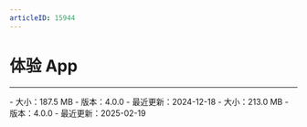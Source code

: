 ```yaml
---
articleID: 15944
---
```

# 体验 App

- - -


<CardGroup cols={2}>
<Card title="Android" href="https://artifact-demo.zego.im/GoEnjoy/GoEnjoy.apk" >
- 大小：187.5 MB
- 版本：4.0.0
- 最近更新：2024-12-18

<QRCode content="https://doc-zh.zego.im/live-audio-room-ios-objective-c/download-demo"/>
</Card>
<Card title="iOS"  href="https://apps.apple.com/cn/app/goenjoy/id1554247729">
- 大小：213.0 MB
- 版本：4.0.0
- 最近更新：2025-02-19

<QRCode content="https://apps.apple.com/cn/app/goenjoy/id1554247729" />
</Card>
</CardGroup>



